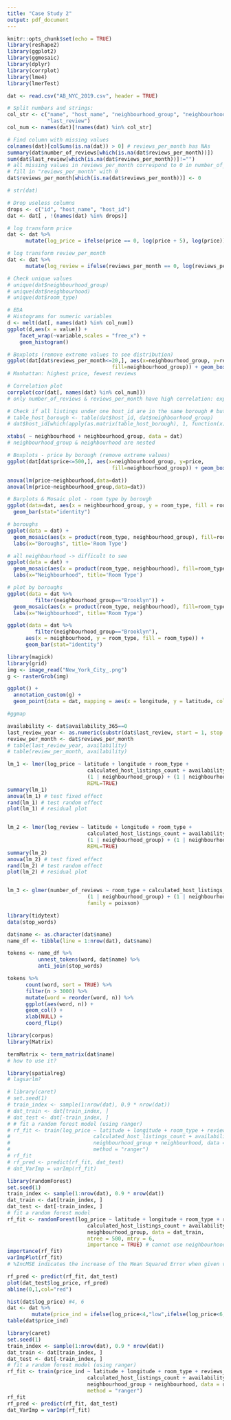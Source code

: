 ```yaml
---
title: "Case Study 2"
output: pdf_document
---
```


```r
knitr::opts_chunk$set(echo = TRUE)
library(reshape2)
library(ggplot2)
library(ggmosaic)
library(dplyr)
library(corrplot)
library(lme4)
library(lmerTest)

```


```r
dat <- read.csv("AB_NYC_2019.csv", header = TRUE)

# Split numbers and strings:
col_str <- c("name", "host_name", "neighbourhood_group", "neighbourhood", "room_type",
             "last_review")
col_num <- names(dat)[!names(dat) %in% col_str]

# Find column with missing values
colnames(dat)[colSums(is.na(dat)) > 0] # reviews_per_month has NAs
summary(dat$number_of_reviews[which(is.na(dat$reviews_per_month))])
sum(dat$last_review[which(is.na(dat$reviews_per_month))]!="")
# all missing values in reviews_per_month correspond to 0 in number_of_reviews and blank in last_review
# fill in "reviews_per_month" with 0
dat$reviews_per_month[which(is.na(dat$reviews_per_month))] <- 0

# str(dat)

# Drop useless columns
drops <- c("id", "host_name", "host_id")
dat <- dat[ , !(names(dat) %in% drops)]

# log transform price
dat <- dat %>%
      mutate(log_price = ifelse(price == 0, log(price + 5), log(price)))

# log transform review_per_month
dat <- dat %>%
      mutate(log_review = ifelse(reviews_per_month == 0, log(reviews_per_month + 1), log(reviews_per_month)))

# Check unique values
# unique(dat$neighbourhood_group)
# unique(dat$neighbourhood)
# unique(dat$room_type)
```


```r
# EDA
# Histograms for numeric variables
d <- melt(dat[, names(dat) %in% col_num])
ggplot(d,aes(x = value)) + 
    facet_wrap(~variable,scales = "free_x") + 
    geom_histogram()

# Boxplots (remove extreme values to see distribution)
ggplot(dat[dat$reviews_per_month<=20,], aes(x=neighbourhood_group, y=reviews_per_month, 
                                  fill=neighbourhood_group)) + geom_boxplot()
# Manhattan: highest price, fewest reviews

# Correlation plot
corrplot(cor(dat[, names(dat) %in% col_num])) 
# only number_of_reviews & reviews_per_month have high correlation: expected

# Check if all listings under one host_id are in the same borough # but neighbourhood??
# table_host_borough <- table(dat$host_id, dat$neighbourhood_group)
# dat$host_id[which(apply(as.matrix(table_host_borough), 1, function(x) sum(x!=0))!=1)]

xtabs( ~ neighbourhood + neighbourhood_group, data = dat) 
# neighbourhood_group & neighbourhood are nested
```


```r
# Boxplots - price by borough (remove extreme values)
ggplot(dat[dat$price<=500,], aes(x=neighbourhood_group, y=price, 
                                  fill=neighbourhood_group)) + geom_boxplot()

anova(lm(price~neighbourhood,data=dat))
anova(lm(price~neighbourhood_group,data=dat))
```


```r
# Barplots & Mosaic plot - room type by borough
ggplot(data=dat, aes(x = neighbourhood_group, y = room_type, fill = room_type)) +
  geom_bar(stat="identity")

# boroughs
ggplot(data = dat) +
  geom_mosaic(aes(x = product(room_type, neighbourhood_group), fill=room_type), na.rm=TRUE) +
  labs(x="Boroughs", title='Room Type') 

# all neighbourhood -> difficult to see
ggplot(data = dat) +
  geom_mosaic(aes(x = product(room_type, neighbourhood), fill=room_type), na.rm=TRUE) +
  labs(x="Neighbourhood", title='Room Type') 

# plot by boroughs
ggplot(data = dat %>%
         filter(neighbourhood_group=="Brooklyn")) +
  geom_mosaic(aes(x = product(room_type, neighbourhood), fill=room_type), na.rm=TRUE) +
  labs(x="Neighbourhood", title='Room Type') 

ggplot(data = dat %>%
         filter(neighbourhood_group=="Brooklyn"), 
      aes(x = neighbourhood, y = room_type, fill = room_type)) +
      geom_bar(stat="identity")
```


```r
library(magick)
library(grid)
img <- image_read("New_York_City_.png")
g <- rasterGrob(img)

ggplot() +
  annotation_custom(g) +
  geom_point(data = dat, mapping = aes(x = longitude, y = latitude, colour = price),size=0.8)

#ggmap

```


```r
availability <- dat$availability_365==0
last_review_year <- as.numeric(substr(dat$last_review, start = 1, stop = 4))
review_per_month <- dat$reviews_per_month
# table(last_review_year, availability)
# table(review_per_month, availability)
```


```r
lm_1 <- lmer(log_price ~ latitude + longitude + room_type +
                          calculated_host_listings_count + availability_365 + 
                          (1 | neighbourhood_group) + (1 | neighbourhood), data = dat,
                          REML=TRUE)
summary(lm_1)
anova(lm_1) # test fixed effect
rand(lm_1) # test random effect
plot(lm_1) # residual plot


lm_2 <- lmer(log_review ~ latitude + longitude + room_type +
                          calculated_host_listings_count + availability_365 + 
                          (1 | neighbourhood_group) + (1 | neighbourhood), data = dat,
                          REML=TRUE)
summary(lm_2)
anova(lm_2) # test fixed effect
rand(lm_2) # test random effect
plot(lm_2) # residual plot


lm_3 <- glmer(number_of_reviews ~ room_type + calculated_host_listings_count + availability_365 + 
                          (1 | neighbourhood_group) + (1 | neighbourhood), data = dat,
                          family = poisson)
```


```r
library(tidytext)
data(stop_words)

dat$name <- as.character(dat$name)
name_df <- tibble(line = 1:nrow(dat), dat$name)

tokens <- name_df %>%
          unnest_tokens(word, dat$name) %>%
          anti_join(stop_words)

tokens %>%
      count(word, sort = TRUE) %>%
      filter(n > 3000) %>%
      mutate(word = reorder(word, n)) %>%
      ggplot(aes(word, n)) + 
      geom_col() +
      xlab(NULL) +
      coord_flip()
```


```r
library(corpus)
library(Matrix)

termMatrix <- term_matrix(dat$name)
# how to use it?
```


```r
library(spatialreg)
# lagsarlm?
```


```r
# library(caret)
# set.seed(1)
# train_index <- sample(1:nrow(dat), 0.9 * nrow(dat))
# dat_train <- dat[train_index, ]
# dat_test <- dat[-train_index, ]
# # fit a random forest model (using ranger)
# rf_fit <- train(log_price ~ latitude + longitude + room_type + reviews_per_month +
#                           calculated_host_listings_count + availability_365 + 
#                           neighbourhood_group + neighbourhood, data = dat_train,
#                           method = "ranger")
# rf_fit
# rf_pred <- predict(rf_fit, dat_test)
# dat_VarImp = varImp(rf_fit)

library(randomForest)
set.seed(1)
train_index <- sample(1:nrow(dat), 0.9 * nrow(dat))
dat_train <- dat[train_index, ]
dat_test <- dat[-train_index, ]
# fit a random forest model
rf_fit <- randomForest(log_price ~ latitude + longitude + room_type + reviews_per_month +
                          calculated_host_listings_count + availability_365 +
                          neighbourhood_group, data = dat_train, 
                          ntree = 500, mtry = 6,
                          importance = TRUE) # cannot use neighbourhood: # levels > 53
importance(rf_fit)
varImpPlot(rf_fit)
# %IncMSE indicates the increase of the Mean Squared Error when given variable is randomly permuted.

rf_pred <- predict(rf_fit, dat_test)
plot(dat_test$log_price, rf_pred)
abline(0,1,col="red")
```


```r
hist(dat$log_price) #4, 6
dat <- dat %>%
        mutate(price_ind = ifelse(log_price<4,"low",ifelse(log_price<6,"medium","high")))
table(dat$price_ind)

library(caret)
set.seed(1)
train_index <- sample(1:nrow(dat), 0.9 * nrow(dat))
dat_train <- dat[train_index, ]
dat_test <- dat[-train_index, ]
# fit a random forest model (using ranger)
rf_fit <- train(price_ind ~ latitude + longitude + room_type + reviews_per_month +
                          calculated_host_listings_count + availability_365 +
                          neighbourhood_group + neighbourhood, data = dat_train,
                          method = "ranger")
rf_fit
rf_pred <- predict(rf_fit, dat_test)
dat_VarImp = varImp(rf_fit)
```

